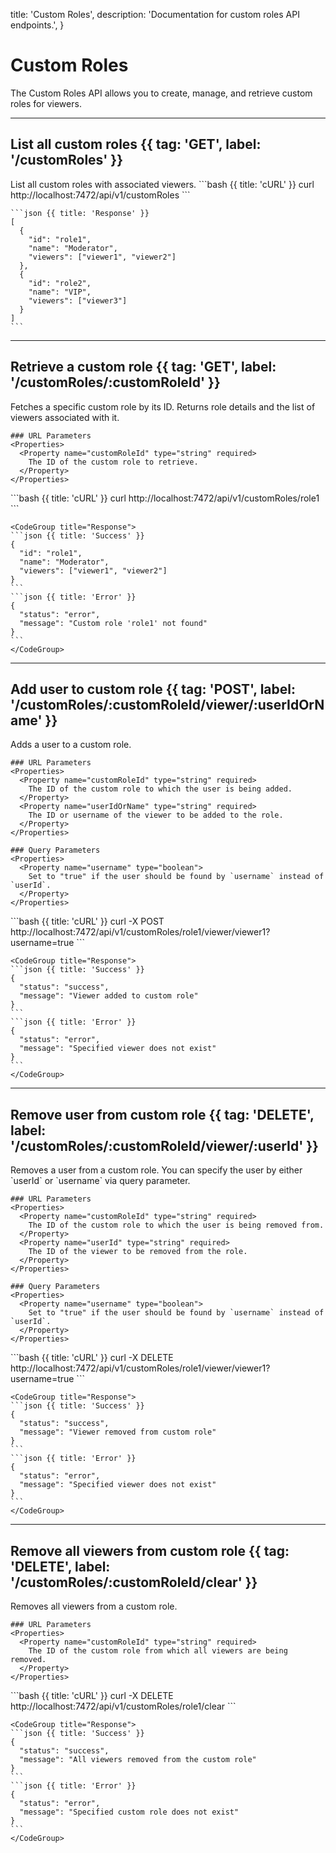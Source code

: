   title: 'Custom Roles',
  description: 'Documentation for custom roles API endpoints.',
}

# Custom Roles

The Custom Roles API allows you to create, manage, and retrieve custom roles for viewers.

---

## List all custom roles  {{ tag: 'GET', label: '/customRoles' }}

<Row>
  <Col>
    List all custom roles with associated viewers.
  </Col>

  <Col sticky>
    <CodeGroup title="Request" tag="GET" label="/customRoles">
    ```bash {{ title: 'cURL' }}
    curl http://localhost:7472/api/v1/customRoles
    ```
    </CodeGroup>

    ```json {{ title: 'Response' }}
    [
      {
        "id": "role1",
        "name": "Moderator",
        "viewers": ["viewer1", "viewer2"]
      },
      {
        "id": "role2",
        "name": "VIP",
        "viewers": ["viewer3"]
      }
    ]
    ```
  </Col>
</Row>

---

## Retrieve a custom role  {{ tag: 'GET', label: '/customRoles/:customRoleId' }}

<Row>
  <Col>
    Fetches a specific custom role by its ID. Returns role details and the list of viewers associated with it.

    ### URL Parameters
    <Properties>
      <Property name="customRoleId" type="string" required>
        The ID of the custom role to retrieve.
      </Property>
    </Properties>
  </Col>

  <Col sticky>
    <CodeGroup title="Request" tag="GET" label="/customRoles/:customRoleId">
    ```bash {{ title: 'cURL' }}
    curl http://localhost:7472/api/v1/customRoles/role1
    ```
    </CodeGroup>

    <CodeGroup title="Response">
    ```json {{ title: 'Success' }}
    {
      "id": "role1",
      "name": "Moderator",
      "viewers": ["viewer1", "viewer2"]
    }
    ```
    ```json {{ title: 'Error' }}
    {
      "status": "error",
      "message": "Custom role 'role1' not found"
    }
    ```
    </CodeGroup>

  </Col>
</Row>

---

## Add user to custom role  {{ tag: 'POST', label: '/customRoles/:customRoleId/viewer/:userIdOrName' }}

<Row>
  <Col>
    Adds a user to a custom role.

    ### URL Parameters
    <Properties>
      <Property name="customRoleId" type="string" required>
        The ID of the custom role to which the user is being added.
      </Property>
      <Property name="userIdOrName" type="string" required>
        The ID or username of the viewer to be added to the role.
      </Property>
    </Properties>

    ### Query Parameters
    <Properties>
      <Property name="username" type="boolean">
        Set to "true" if the user should be found by `username` instead of `userId`.
      </Property>
    </Properties>
  </Col>

  <Col sticky>
    <CodeGroup title="Request" tag="POST" label="/customRoles/:customRoleId/viewer/:userId">
    ```bash {{ title: 'cURL' }}
    curl -X POST http://localhost:7472/api/v1/customRoles/role1/viewer/viewer1?username=true
    ```
    </CodeGroup>

    <CodeGroup title="Response">
    ```json {{ title: 'Success' }}
    {
      "status": "success",
      "message": "Viewer added to custom role"
    }
    ```
    ```json {{ title: 'Error' }}
    {
      "status": "error",
      "message": "Specified viewer does not exist"
    }
    ```
    </CodeGroup>

  </Col>
</Row>

---

## Remove user from custom role  {{ tag: 'DELETE', label: '/customRoles/:customRoleId/viewer/:userId' }}

<Row>
  <Col>
    Removes a user from a custom role. You can specify the user by either `userId` or `username` via query parameter.

    ### URL Parameters
    <Properties>
      <Property name="customRoleId" type="string" required>
        The ID of the custom role to which the user is being removed from.
      </Property>
      <Property name="userId" type="string" required>
        The ID of the viewer to be removed from the role.
      </Property>
    </Properties>

    ### Query Parameters
    <Properties>
      <Property name="username" type="boolean">
        Set to "true" if the user should be found by `username` instead of `userId`.
      </Property>
    </Properties>
  </Col>

  <Col sticky>
    <CodeGroup title="Request" tag="DELETE" label="/customRoles/:customRoleId/viewer/:userId">
    ```bash {{ title: 'cURL' }}
    curl -X DELETE http://localhost:7472/api/v1/customRoles/role1/viewer/viewer1?username=true
    ```
    </CodeGroup>

    <CodeGroup title="Response">
    ```json {{ title: 'Success' }}
    {
      "status": "success",
      "message": "Viewer removed from custom role"
    }
    ```
    ```json {{ title: 'Error' }}
    {
      "status": "error",
      "message": "Specified viewer does not exist"
    }
    ```
    </CodeGroup>

  </Col>
</Row>

---

## Remove all viewers from custom role  {{ tag: 'DELETE', label: '/customRoles/:customRoleId/clear' }}

<Row>
  <Col>
    Removes all viewers from a custom role.

    ### URL Parameters
    <Properties>
      <Property name="customRoleId" type="string" required>
        The ID of the custom role from which all viewers are being removed.
      </Property>
    </Properties>
  </Col>

  <Col sticky>
    <CodeGroup title="Request" tag="DELETE" label="/customRoles/:customRoleId/clear">
    ```bash {{ title: 'cURL' }}
    curl -X DELETE http://localhost:7472/api/v1/customRoles/role1/clear
    ```
    </CodeGroup>

    <CodeGroup title="Response">
    ```json {{ title: 'Success' }}
    {
      "status": "success",
      "message": "All viewers removed from the custom role"
    }
    ```
    ```json {{ title: 'Error' }}
    {
      "status": "error",
      "message": "Specified custom role does not exist"
    }
    ```
    </CodeGroup>

  </Col>
</Row>